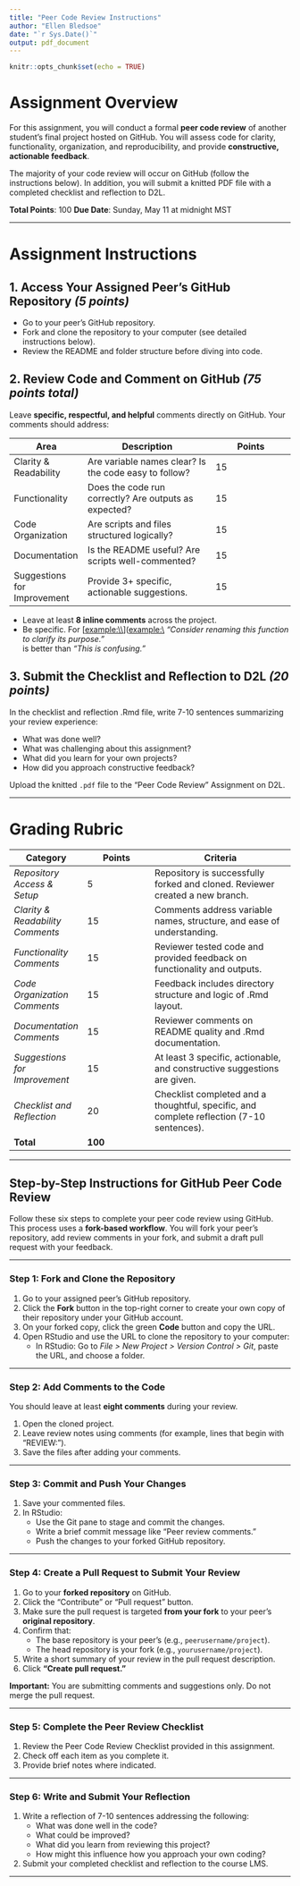 ```yaml
---
title: "Peer Code Review Instructions"
author: "Ellen Bledsoe"
date: "`r Sys.Date()`"
output: pdf_document
---
```


```r
knitr::opts_chunk$set(echo = TRUE)
```

# Assignment Overview

For this assignment, you will conduct a formal **peer code review** of another student’s final project hosted on GitHub. You will assess code for clarity, functionality, organization, and reproducibility, and provide **constructive, actionable feedback**.

The majority of your code review will occur on GitHub (follow the instructions below). In addition, you will submit a knitted PDF file with a completed checklist and reflection to D2L.

**Total Points**: 100 **Due Date**: Sunday, May 11 at midnight MST

------------------------------------------------------------------------

# Assignment Instructions

## 1. Access Your Assigned Peer’s GitHub Repository *(5 points)*

-   Go to your peer's GitHub repository.
-   Fork and clone the repository to your computer (see detailed instructions below).
-   Review the README and folder structure before diving into code.

## 2. Review Code and Comment on GitHub *(75 points total)*

Leave **specific, respectful, and helpful** comments directly on GitHub. Your comments should address:

| Area | Description | Points |
|-------------------|---------------------------------|---------------------|
| Clarity & Readability | Are variable names clear? Is the code easy to follow? | 15 |
| Functionality | Does the code run correctly? Are outputs as expected? | 15 |
| Code Organization | Are scripts and files structured logically? | 15 |
| Documentation | Is the README useful? Are scripts well-commented? | 15 |
| Suggestions for Improvement | Provide 3+ specific, actionable suggestions. | 15 |

-   Leave at least **8 inline comments** across the project.
-   Be specific. For [[example:\\\\](example:\\){.uri}]([example:\\](example:\){.uri}){.uri} *“Consider renaming this function to clarify its purpose."*\
    is better than *“This is confusing.”*

## 3. Submit the Checklist and Reflection to D2L *(20 points)*

In the checklist and reflection .Rmd file, write 7-10 sentences summarizing your review experience:

-   What was done well?
-   What was challenging about this assignment?
-   What did you learn for your own projects?
-   How did you approach constructive feedback?

Upload the knitted `.pdf` file to the "Peer Code Review" Assignment on D2L.

------------------------------------------------------------------------

# Grading Rubric

| **Category** | **Points** | **Criteria** |
|------------------|------------------|-------------------------------------|
| *Repository Access & Setup* | 5 | Repository is successfully forked and cloned. Reviewer created a new branch. |
| *Clarity & Readability Comments* | 15 | Comments address variable names, structure, and ease of understanding. |
| *Functionality Comments* | 15 | Reviewer tested code and provided feedback on functionality and outputs. |
| *Code Organization Comments* | 15 | Feedback includes directory structure and logic of .Rmd layout. |
| *Documentation Comments* | 15 | Reviewer comments on README quality and .Rmd documentation. |
| *Suggestions for Improvement* | 15 | At least 3 specific, actionable, and constructive suggestions are given. |
| *Checklist and Reflection* | 20 | Checklist completed and a thoughtful, specific, and complete reflection (7-10 sentences). |
| **Total** | **100** |  |

------------------------------------------------------------------------

## Step-by-Step Instructions for GitHub Peer Code Review

Follow these six steps to complete your peer code review using GitHub. This process uses a **fork-based workflow**. You will fork your peer’s repository, add review comments in your fork, and submit a draft pull request with your feedback.

---

### Step 1: Fork and Clone the Repository

1. Go to your assigned peer’s GitHub repository.
2. Click the **Fork** button in the top-right corner to create your own copy of their repository under your GitHub account.
3. On your forked copy, click the green **Code** button and copy the URL.
4. Open RStudio and use the URL to clone the repository to your computer:
   - In RStudio: Go to *File > New Project > Version Control > Git*, paste the URL, and choose a folder.

---

### Step 2: Add Comments to the Code

You should leave at least **eight comments** during your review.

1. Open the cloned project.
2. Leave review notes using comments (for example, lines that begin with “REVIEW:”).
3. Save the files after adding your comments.

---

### Step 3: Commit and Push Your Changes

1. Save your commented files.
2. In RStudio:
   - Use the Git pane to stage and commit the changes.
   - Write a brief commit message like “Peer review comments.”
   - Push the changes to your forked GitHub repository.

---

### Step 4: Create a Pull Request to Submit Your Review

1. Go to your **forked repository** on GitHub.
2. Click the "Contribute" or "Pull request" button.
3. Make sure the pull request is targeted **from your fork** to your peer’s **original repository**.
4. Confirm that:
   - The base repository is your peer’s (e.g., `peerusername/project`).
   - The head repository is your fork (e.g., `yourusername/project`).
5. Write a short summary of your review in the pull request description.
6. Click **“Create pull request.”**

**Important:** You are submitting comments and suggestions only. Do not merge the pull request.

---

### Step 5: Complete the Peer Review Checklist

1. Review the Peer Code Review Checklist provided in this assignment.
2. Check off each item as you complete it.
3. Provide brief notes where indicated.

---

### Step 6: Write and Submit Your Reflection

1. Write a reflection of 7-10 sentences addressing the following:
   - What was done well in the code?
   - What could be improved?
   - What did you learn from reviewing this project?
   - How might this influence how you approach your own coding?
2. Submit your completed checklist and reflection to the course LMS.

---